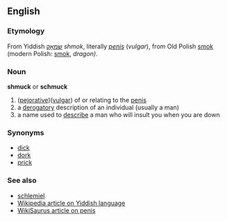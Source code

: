 == English ==
===Etymology===
From Yiddish [[שמאָק]] ''shmok'', literally ''[[penis]]'' (''vulgar''), from Old Polish [[smok]] (modern Polish: [[smok]], ''dragon)''.

=== Noun ===
'''shmuck''' or '''schmuck'''
# ([[pejorative]])([[vulgar]]) of or relating to the [[penis]]
# a [[derogatory]] description of an individual (usually a man)
# a name used to [[describe]] a man who will insult you when you are down
=== Synonyms ===
*[[dick]]<br>
*[[dork]]<br>
*[[prick]]

=== See also ===
*[[schlemiel]]
*[[:w:Yiddish language|Wikipedia article on Yiddish language]]
*[[:WikiSaurus:penis|WikiSaurus article on penis]]
{{Cattag2|Yiddish language|Yiddish derivations}}